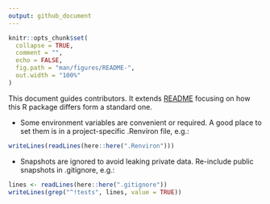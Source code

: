 ```yaml
---
output: github_document
---
```


```r
knitr::opts_chunk$set(
  collapse = TRUE,
  comment = "",
  echo = FALSE,
  fig.path = "man/figures/README-",
  out.width = "100%"
)
```

This document guides contributors. It extends
[README](https://github.com/2DegreesInvesting/pactaCore/blob/main/README.md)
focusing on how this R package differs form a standard one.

* Some environment variables are convenient or required. A good place to set
them is in a project-specific .Renviron file, e.g.:

```r
writeLines(readLines(here::here(".Renviron")))
```

* Snapshots are ignored to avoid leaking private data. Re-include public
snapshots in .gitignore, e.g.:

```r
lines <- readLines(here::here(".gitignore"))
writeLines(grep("^!tests", lines, value = TRUE))
```
